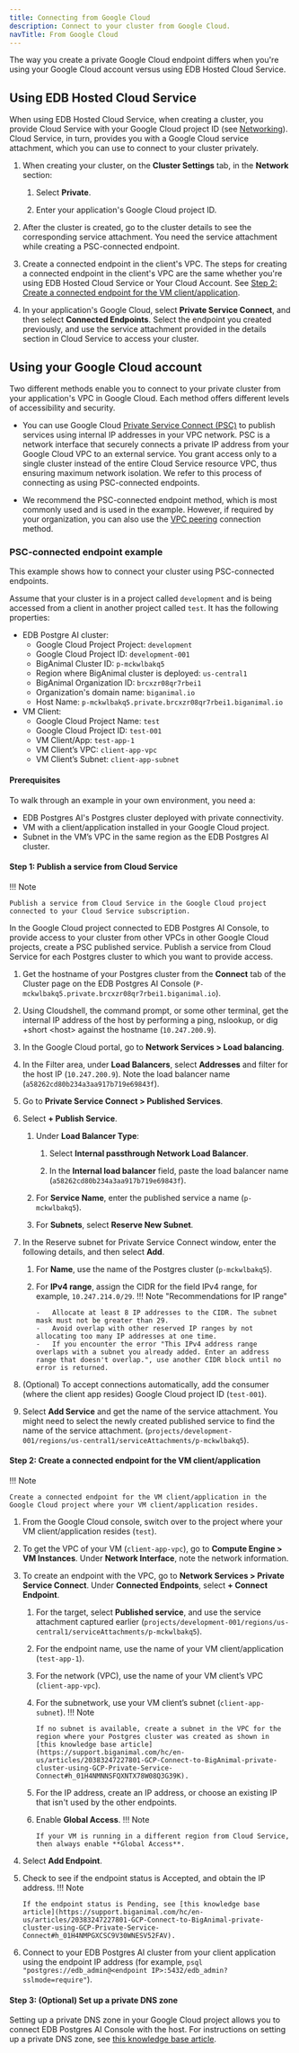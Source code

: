 ```yaml
---
title: Connecting from Google Cloud
description: Connect to your cluster from Google Cloud.
navTitle: From Google Cloud
---
```


The way you create a private Google Cloud endpoint differs when you're using your Google Cloud account versus using EDB Hosted Cloud Service.

## Using EDB Hosted Cloud Service

When using EDB Hosted Cloud Service, when creating a cluster, you provide Cloud Service with your Google Cloud project ID (see [Networking](/edb-postgres-ai/cloud-service/getting_started/creating_cluster/creating_a_cluster/#network-logs--telemetry-section)). Cloud Service, in turn, provides you with a Google Cloud service attachment, which you can use to connect to your cluster privately.

1.  When creating your cluster, on the **Cluster Settings** tab, in the **Network** section:

    1.  Select **Private**.

    2.  Enter your application's Google Cloud project ID.

2.  After the cluster is created, go to the cluster details to see the corresponding service attachment. You need the service attachment while creating a PSC-connected endpoint.

3.  Create a connected endpoint in the client's VPC. The steps for creating a connected endpoint in the client's VPC are the same whether you're using EDB Hosted Cloud Service or Your Cloud Account. See [Step 2: Create a connected endpoint for the VM client/application](#step-2-create-a-connected-endpoint-for-the-vm-clientapplication).

4.  In your application's Google Cloud, select **Private Service Connect**, and then select **Connected Endpoints**. Select the endpoint you created previously, and use the service attachment provided in the details section in Cloud Service to access your cluster.

## Using your Google Cloud account

Two different methods enable you to connect to your private cluster from your application's VPC in Google Cloud. Each method offers different levels of accessibility and security. 

-   You can use Google Cloud [Private Service Connect (PSC)](https://cloud.google.com/vpc/docs/configure-private-service-connect-producer) to publish services using internal IP addresses in your VPC network. PSC is a network interface that securely connects a private IP address from your Google Cloud VPC to an external service. You grant access only to a single cluster instead of the entire Cloud Service resource VPC, thus ensuring maximum network isolation. We refer to this process of connecting as using PSC-connected endpoints. 

-   We recommend the PSC-connected endpoint method, which is most commonly used and is used in the example. However, if required by your organization, you can also use the [VPC peering](vpc_peering) connection method.

### PSC-connected endpoint example

This example shows how to connect your cluster using PSC-connected endpoints. 

Assume that your cluster is in a project called `development` and is being accessed from a client in another project called `test`. It has the following properties:

-   EDB Postgre AI cluster:
    -   Google Cloud Project Project: `development`
    -   Google Cloud Project ID: `development-001`
    -   BigAnimal Cluster ID: `p-mckwlbakq5`
    -   Region where BigAnimal cluster is deployed: `us-central1`
    -   BigAnimal Organization ID: `brcxzr08qr7rbei1`
    -   Organization's domain name: `biganimal.io`
    -   Host Name: `p-mckwlbakq5.private.brcxzr08qr7rbei1.biganimal.io`
-   VM Client:
    -   Google Cloud Project Name: `test`
    -   Google Cloud Project ID: `test-001`
    -   VM Client/App: `test-app-1`
    -   VM Client’s VPC: `client-app-vpc`
    -   VM Client’s Subnet: `client-app-subnet`

#### Prerequisites

To walk through an example in your own environment, you need a:

-   EDB Postgres AI's Postgres cluster deployed with private connectivity.
-   VM with a client/application installed in your Google Cloud project.
-   Subnet in the VM’s VPC in the same region as the EDB Postgres AI cluster.

#### Step 1: Publish a service from Cloud Service

!!! Note

    Publish a service from Cloud Service in the Google Cloud project connected to your Cloud Service subscription.

In the Google Cloud project connected to EDB Postgres AI Console, to provide access to your cluster from other VPCs in other Google Cloud projects, create a PSC published service. Publish a service from Cloud Service for each Postgres cluster to which you want to provide access.

1.  Get the hostname of your Postgres cluster from the **Connect** tab of the Cluster page on the EDB Postgres AI Console (`P-mckwlbakq5.private.brcxzr08qr7rbei1.biganimal.io`).

2.  Using Cloudshell, the command prompt, or some other terminal, get the internal IP address of the host by performing a ping, nslookup, or dig +short &lt;host> against the hostname (`10.247.200.9`).

3.  In the Google Cloud portal, go to **Network Services > Load balancing**.

4.  In the Filter area, under **Load Balancers**, select **Addresses** and filter for the host IP (`10.247.200.9`). Note the load balancer name (`a58262cd80b234a3aa917b719e69843f`).

5.  Go to **Private Service Connect > Published Services**.

6.  Select **+ Publish Service**. 

    1.  Under **Load Balancer Type**:

        1.  Select **Internal passthrough Network Load Balancer**.

        2.  In the **Internal load balancer** field, paste the load balancer name (`a58262cd80b234a3aa917b719e69843f`).
    2.  For **Service Name**, enter the published service a name (`p-mckwlbakq5`).
    3.  For **Subnets**, select **Reserve New Subnet**.

7.  In the Reserve subnet for Private Service Connect window, enter the following details, and then select **Add**.

    1.  For **Name**, use the name of the Postgres cluster (`p-mckwlbakq5`).

    2.  For **IPv4 range**, assign the CIDR for the field IPv4 range, for example, `10.247.214.0/29`.
        !!! Note "Recommendations for IP range"

            -   Allocate at least 8 IP addresses to the CIDR. The subnet mask must not be greater than 29.
            -   Avoid overlap with other reserved IP ranges by not allocating too many IP addresses at one time.
            -   If you encounter the error "This IPv4 address range overlaps with a subnet you already added. Enter an address range that doesn't overlap.", use another CIDR block until no error is returned.

8.  (Optional) To accept connections automatically, add the consumer (where the client app resides) Google Cloud project ID (`test-001`).

9.  Select **Add Service** and get the name of the service attachment. You might need to select the newly created published service to find the name of the service attachment. (`projects/development-001/regions/us-central1/serviceAttachments/p-mckwlbakq5`).

#### Step 2: Create a connected endpoint for the VM client/application

!!! Note

    Create a connected endpoint for the VM client/application in the Google Cloud project where your VM client/application resides.

1.  From the Google Cloud console, switch over to the project where your VM client/application resides (`test`).

2.  To get the VPC of your VM (`client-app-vpc`), go to **Compute Engine > VM Instances**. Under **Network Interface**, note the network information.

3.  To create an endpoint with the VPC, go to **Network Services > Private Service Connect**. Under **Connected Endpoints**, select **+ Connect Endpoint**. 

    1.  For the target, select **Published service**, and use the service attachment captured earlier (`projects/development-001/regions/us-central1/serviceAttachments/p-mckwlbakq5`).

    2.  For the endpoint name, use the name of your VM client/application (`test-app-1`).

    3.  For the network (VPC), use the name of your VM client’s VPC (`client-app-vpc`).

    4.  For the subnetwork, use your VM client’s subnet (`client-app-subnet`).
        !!! Note

            If no subnet is available, create a subnet in the VPC for the region where your Postgres cluster was created as shown in [this knowledge base article](https://support.biganimal.com/hc/en-us/articles/20383247227801-GCP-Connect-to-BigAnimal-private-cluster-using-GCP-Private-Service-Connect#h_01H4NMNNSFQXNTX78W08Q3G39K).

    5.  For the IP address, create an IP address, or choose an existing IP that isn't used by the other endpoints.

    6.  Enable **Global Access**.
        !!! Note

            If your VM is running in a different region from Cloud Service, then always enable **Global Access**.

4.  Select **Add Endpoint**.

5.  Check to see if the endpoint status is Accepted, and obtain the IP address. 
    !!! Note

        If the endpoint status is Pending, see [this knowledge base article](https://support.biganimal.com/hc/en-us/articles/20383247227801-GCP-Connect-to-BigAnimal-private-cluster-using-GCP-Private-Service-Connect#h_01H4NMPGXCSC9V30WNESV52FAV). 

6.  Connect to your EDB Postgres AI cluster from your client application using the endpoint IP address (for example, `psql "postgres://edb_admin@<endpoint IP>:5432/edb_admin?sslmode=require"`).

#### Step 3: (Optional) Set up a private DNS zone

Setting up a private DNS zone in your Google Cloud project allows you to connect EDB Postgres AI Console with the host. For instructions on setting up a private DNS zone, see [this knowledge base article](https://support.biganimal.com/hc/en-us/articles/20383247227801-GCP-Connect-to-BigAnimal-private-cluster-using-GCP-Private-Service-Connect#h_01H4QMHF1DJGKW5ED2BQ6YCT29).
